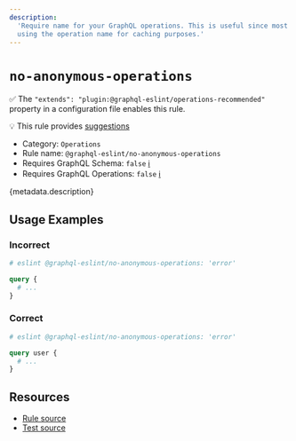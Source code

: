 ```yaml
---
description:
  'Require name for your GraphQL operations. This is useful since most GraphQL client libraries are
  using the operation name for caching purposes.'
---
```


# `no-anonymous-operations`

✅ The `"extends": "plugin:@graphql-eslint/operations-recommended"` property in a configuration file
enables this rule.

💡 This rule provides
[suggestions](https://eslint.org/docs/developer-guide/working-with-rules#providing-suggestions)

- Category: `Operations`
- Rule name: `@graphql-eslint/no-anonymous-operations`
- Requires GraphQL Schema: `false`
  [ℹ️](/docs/getting-started#extended-linting-rules-with-graphql-schema)
- Requires GraphQL Operations: `false`
  [ℹ️](/docs/getting-started#extended-linting-rules-with-siblings-operations)

{metadata.description}

## Usage Examples

### Incorrect

```graphql
# eslint @graphql-eslint/no-anonymous-operations: 'error'

query {
  # ...
}
```

### Correct

```graphql
# eslint @graphql-eslint/no-anonymous-operations: 'error'

query user {
  # ...
}
```

## Resources

- [Rule source](https://github.com/B2o5T/graphql-eslint/tree/master/packages/plugin/src/rules/no-anonymous-operations.ts)
- [Test source](https://github.com/B2o5T/graphql-eslint/tree/master/packages/plugin/__tests__/no-anonymous-operations.spec.ts)
